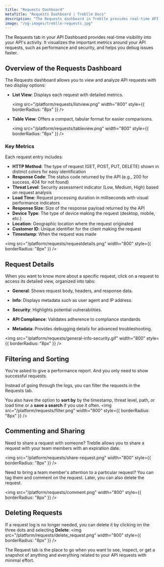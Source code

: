 ```yaml
---
title: "Requests Dashboard"
metaTitle: "Requests Dashboard | Treblle Docs"
description: "The Requests dashboard in Treblle provides real-time API monitoring, security insights, and performance metrics. Filter, analyze, and debug API requests effortlessly."
image: "/og-images/treblle-requests.jpg"
---
```


The Requests tab in your API Dashboard provides real-time visibility into your API's activity. It visualizes the important metrics around your API requests, such as performance and security, and helps you debug issues faster.

## Overview of the Requests Dashboard

The Requests dashboard allows you to view and analyze API requests with two display options:

- **List View**: Displays each request with detailed metrics.
  
  <img
    src="/platform/requests/listview.png"
    width="800"
    style={{ borderRadius: "8px" }}
  />

- **Table View**: Offers a compact, tabular format for easier comparisons.
  
  <img
    src="/platform/requests/tableview.png"
    width="800"
    style={{ borderRadius: "8px" }}
  />

### Key Metrics

Each request entry includes:

- **HTTP Method**: The type of request (GET, POST, PUT, DELETE) shown in distinct colors for easy identification
- **Response Code**: The status code returned by the API (e.g., 200 for success, 404 for not found)
- **Threat Level**: Security assessment indicator (Low, Medium, High) based on request analysis
- **Load Time**: Request processing duration in milliseconds with visual performance indicators
- **Response Size**: Size of the response payload returned by the API
- **Device Type**: The type of device making the request (desktop, mobile, etc.)
- **Location**: Geographic location where the request originated
- **Customer ID**: Unique identifier for the client making the request
- **Timestamp**: When the request was made

<img
    src="/platform/requests/requestdetails.png"
    width="800"
    style={{ borderRadius: "8px" }}
  />

## Request Details

When you want to know more about a specific request, click on a request to access its detailed view, organized into tabs:

- **General**: Shows request body, headers, and response data.

- **Info**: Displays metadata such as user agent and IP address.

- **Security**: Highlights potential vulnerabilities.

- **API Compliance**: Validates adherence to compliance standards.

- **Metadata**: Provides debugging details for advanced troubleshooting.

<img
    src="/platform/requests/general-info-security.gif"
    width="800"
    style={{ borderRadius: "8px" }}
  />


## Filtering and Sorting

You're asked to give a performance report. And you only need to show successful requests. 

Instead of going through the logs, you can filter the requests in the Requests tab. 

You also have the option to **sort by** by the timestamp, threat level, path, or load time or a **save a search** if you use it often.
 <img  
    src="/platform/requests/filter.png"
    width="800"
    style={{ borderRadius: "8px" }}
  />

## Commenting and Sharing

Need to share a request with someone? Treblle allows you to share a request with your team members with an expiration date. 

<img
    src="/platform/requests/share-request.png"
    width="800"
    style={{ borderRadius: "8px" }}
  />

Need to bring a team member's attention to a particular request? You can tag them and comment on the request. Later, you can also delete the request.

<img
    src="/platform/requests/comment.png"
    width="800"
    style={{ borderRadius: "8px" }}
  />

## Deleting Requests

If a request log is no longer needed, you can delete it by clicking on the three dots and selecting **Delete**:
<img
    src="/platform/requests/delete_request.png"
    width="800"
    style={{ borderRadius: "8px" }}
  />

The Request tab is the place to go when you want to see, inspect, or get a snapshot of anything and everything related to your API requests with minimal effort.